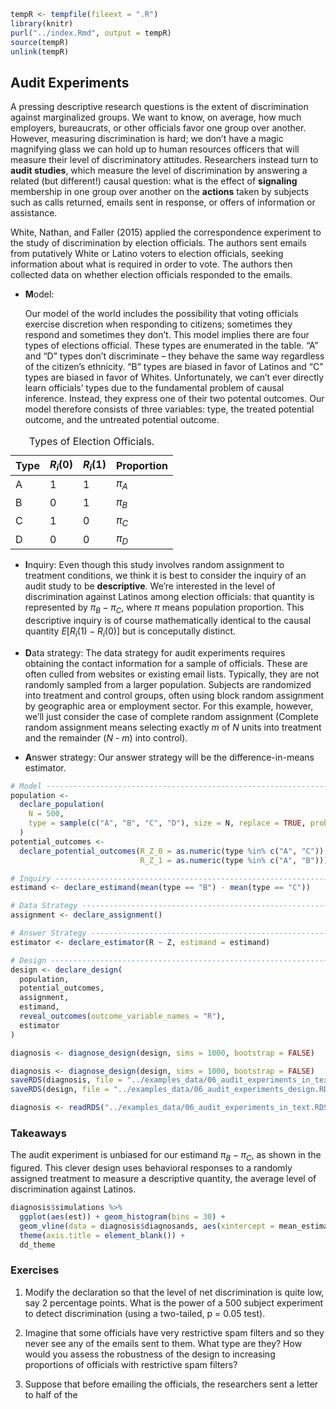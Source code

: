 ```r
tempR <- tempfile(fileext = ".R")
library(knitr)
purl("../index.Rmd", output = tempR)
source(tempR)
unlink(tempR)
```

## Audit Experiments

A pressing descriptive research questions is the extent of discrimination against marginalized groups. We want to know, on average, how much employers, bureaucrats, or other officials favor one group over another. However, measuring discrimination is hard; we don't have a magic magnifying glass we can hold up to human resources officers that will measure their level of discriminatory attitudes. Researchers instead turn to **audit studies**, which measure the level of discrimination by answering a related (but different!) causal question: what is the effect of **signaling** membership in one group over another on the **actions** taken by subjects such as calls returned, emails sent in response, or offers of information or assistance.

White, Nathan, and Faller (2015) applied the correspondence experiment to the study of discrimination by election officials. The authors sent emails from putatively White or Latino voters to election officials, seeking information about what is required in order to vote. The authors then collected data on whether election officials responded to the emails.

- **M**odel: 

    Our model of the world includes the possibility that voting officials exercise discretion when responding to citizens; sometimes they respond and sometimes they don't. This model implies there are four types of elections official. These types are enumerated in the table. "A" and "D" types don't discriminate -- they behave the same way regardless of the citizen's ethnicity. "B" types are biased in favor of Latinos and "C" types are biased in favor of Whites. Unfortunately, we can't ever directly learn officials' types due to the fundamental problem of causal inference. Instead, they express one of their two potental outcomes. Our model therefore consists of three variables: type, the treated potential outcome, and the untreated potential outcome.

| Type | $R_i(0)$ | $R_i(1)$ | Proportion |
| ---- | -------- | -------- | ---------- |
| A    | 1        | 1        | $\pi_A$    |
| B    | 0        | 1        | $\pi_B$    |
| C    | 1        | 0        | $\pi_C$    |
| D    | 0        | 0        | $\pi_D$    |

Table: Types of Election Officials.
    
- **I**nquiry: Even though this study involves random assignment to treatment conditions, we think it is best to consider the inquiry of an audit study to be **descriptive**. We're interested in the level of discrimination against Latinos among election officials: that quantity is represented by $\pi_B - \pi_C$, where $\pi$ means population proportion. This descriptive inquiry is of course mathematically identical to the causal quantity $E[R_i(1) - R_i(0)]$ but is conceputally distinct. 
    
- **D**ata strategy: The data strategy for audit experiments requires obtaining the contact information for a sample of officials. These are often culled from websites or existing email lists. Typically, they are not randomly sampled from a larger population. Subjects are randomized into treatment and control groups, often using block random assignment by geographic area or employment sector. For this example, however, we'll just consider the case of complete random assignment (Complete random assignment means selecting exactly $m$ of $N$ units into treatment and the remainder ($N$ - $m$) into control).

- **A**nswer strategy: Our answer strategy will be the difference-in-means estimator.

```r
# Model -------------------------------------------------------------------
population <-
  declare_population(
    N = 500,
    type = sample(c("A", "B", "C", "D"), size = N, replace = TRUE, prob = c(.40, .05, .10, .45))
  )
potential_outcomes <-
  declare_potential_outcomes(R_Z_0 = as.numeric(type %in% c("A", "C")),
                             R_Z_1 = as.numeric(type %in% c("A", "B")))

# Inquiry -----------------------------------------------------------------
estimand <- declare_estimand(mean(type == "B") - mean(type == "C"))

# Data Strategy -----------------------------------------------------------
assignment <- declare_assignment()

# Answer Strategy ---------------------------------------------------------
estimator <- declare_estimator(R ~ Z, estimand = estimand)

# Design ------------------------------------------------------------------
design <- declare_design(
  population,
  potential_outcomes,
  assignment,
  estimand,
  reveal_outcomes(outcome_variable_names = "R"),
  estimator
)
```

```r
diagnosis <- diagnose_design(design, sims = 1000, bootstrap = FALSE)
```

```r
diagnosis <- diagnose_design(design, sims = 1000, bootstrap = FALSE)
saveRDS(diagnosis, file = "../examples_data/06_audit_experiments_in_text.RDS")
saveRDS(design, file = "../examples_data/06_audit_experiments_design.RDS")
```

```r
diagnosis <- readRDS("../examples_data/06_audit_experiments_in_text.RDS")
```

### Takeaways

The audit experiment is unbiased for our estimand $\pi_B - \pi_C$, as shown in the figured. This clever design uses behavioral responses to a randomly assigned treatment to measure a descriptive quantity, the average level of discrimination against Latinos.

```r
diagnosis$simulations %>%
  ggplot(aes(est)) + geom_histogram(bins = 30) +
  geom_vline(data = diagnosis$diagnosands, aes(xintercept = mean_estimand), color = "red") +
  theme(axis.title = element_blank()) +
  dd_theme
```

### Exercises

1. Modify the declaration so that the level of net discrimination is quite low, say 2 percentage points. What is the power of a 500 subject experiment to detect discrimination (using a two-tailed, p = 0.05 test).

2. Imagine that some officials have very restrictive spam filters and so they never see any of the emails sent to them.  What type are they?  How would you assess the robustness of the design to increasing proportions of officials with restrictive spam filters? 

3. Suppose that before emailing the officials, the researchers sent a letter to half of the 

